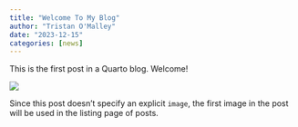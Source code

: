 ```yaml
---
title: "Welcome To My Blog"
author: "Tristan O'Malley"
date: "2023-12-15"
categories: [news]
---
```


This is the first post in a Quarto blog. Welcome!

![](thumbnail.jpg)

Since this post doesn't specify an explicit `image`, the first image in the post will be used in the listing page of posts.
